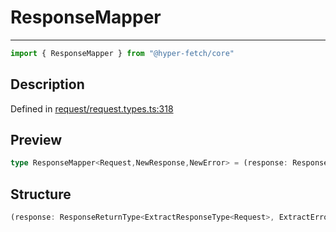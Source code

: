 

# ResponseMapper

<div class="api-docs__separator" data-reactroot="">

---

</div><div class="api-docs__import" data-reactroot="">

```ts
import { ResponseMapper } from "@hyper-fetch/core"
```

</div><div class="api-docs__section">

## Description

</div><div class="api-docs__description"><span class="api-docs__do-not-parse">



</span></div><p class="api-docs__definition">

Defined in [request/request.types.ts:318](https://github.com/BetterTyped/hyper-fetch/blob/c3e2c45/packages/core/src/request/request.types.ts#L318)

</p><div class="api-docs__section">

## Preview

</div><div class="api-docs__preview type single">

```ts
type ResponseMapper<Request,NewResponse,NewError> = (response: ResponseReturnType<ExtractResponseType<Request>, ExtractErrorType<Request>, ExtractAdapterType<Request>>) => ResponseReturnType<NewResponse, NewError, ExtractAdapterType<Request>> | Promise<ResponseReturnType<NewResponse, NewError, ExtractAdapterType<Request>>>;
```

</div><div class="api-docs__section">

## Structure

</div><div class="api-docs__returns">

```ts
(response: ResponseReturnType<ExtractResponseType<Request>, ExtractErrorType<Request>, ExtractAdapterType<Request>>) => ResponseReturnType<NewResponse, NewError, ExtractAdapterType<Request>> | Promise<ResponseReturnType<NewResponse, NewError, ExtractAdapterType<Request>>>
```

</div>